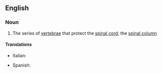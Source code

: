 ==English==

===Noun===
{{wikipedia}}
{{en-noun|sg=[[vertebral]] [[column]]}}

#{{anatomy}} The series of [[vertebra]]e that protect the [[spinal cord]]; the [[spinal column]]

====Translations====
{{trans-top|vertebral column}}
*Italian: {{t|it|colonna vertebrale|f}}
{{trans-mid}}
*Spanish: {{t+|es|columna vertebral|f}}
{{trans-bottom}}